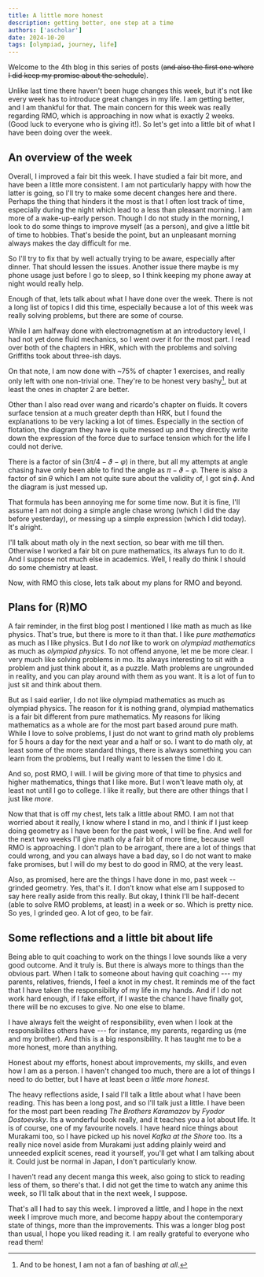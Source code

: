 ```yaml
---
title: A little more honest
description: getting better, one step at a time
authors: ['ascholar']
date: 2024-10-20
tags: [olympiad, journey, life]
---
```

Welcome to the 4th blog in this series of posts (~~and also the first one where I did keep my promise about the schedule~~). 

Unlike last time there haven't been huge changes this week, but it's not like every week has to introduce great changes in my life.
I am getting better, and I am thankful for that. The main concern for this week was really regarding RMO, which is approaching in now what is exactly 
2 weeks. (Good luck to everyone who is giving it!). So let's get into a little bit of what I have been doing over the week.

## An overview of the week

Overall, I improved a fair bit this week. I have studied a fair bit more, and have been a little more consistent. I am not particularly 
happy with how the latter is going, so I'll try to make some decent changes here and there. Perhaps the thing that hinders it the most 
is that I often lost track of time, especially during the night which lead to a less than pleasant morning. I am more of a wake-up-early 
person. Though I do not study in the morning, I look to do some things to improve myself (as a person), and give a little bit of time 
to hobbies. That's beside the point, but an unpleasant morning always makes the day difficult for me.  

So I'll try to fix that by well actually trying to be aware, especially after dinner. That should lessen the issues. Another issue 
there maybe is my phone usage just before I go to sleep, so I think keeping my phone away at night would really help. 

Enough of that, lets talk about what I have done over the week. There is not a long list of topics I did this time,
especially because a lot of this week was really solving problems, but there are some of course.

While I am halfway done with electromagnetism at an introductory level, I had not yet done fluid mechanics, so I went over it for 
the most part. I read over both of the chapters in HRK, which with the problems and solving Griffiths took about three-ish days.  

On that note, I am now done with ~75% of chapter 1 exercises, and really only left with one non-trivial one. They're to be honest 
very bashy[^1], but at least the ones in chapter 2 are better. 

Other than I also read over wang and ricardo's chapter on fluids. It covers surface tension at a much greater depth than HRK, but I 
found the explanations to be very lacking a lot of times. Especially in the section of flotation, the diagram they have is quite messed up
and they directly write down the expression of the force due to surface tension which for the life I could not derive.

There is a factor of $\sin(3\pi/4 - \vartheta - \varphi)$ in there, but all my attempts at angle chasing have only been able to find the angle 
as $\pi - \vartheta - \varphi$. There is also a factor of $\sin\theta$ which I am not quite sure about the validity of, I got 
$\sin\phi$. And the diagram is just messed up. 

That formula has been annoying me for some time now. But it is fine, I'll assume I am not doing a simple angle chase wrong 
(which I did the day before yesterday), or messing up a simple expression (which I did today). It's alright.

I'll talk about math oly in the next section, so bear with me till then. Otherwise I worked a fair bit on pure mathematics,
its always fun to do it. And I suppose not much else in academics. Well, I really do think I should do some chemistry at least.

Now, with RMO this close, lets talk about my plans for RMO and beyond.

## Plans for (R)MO

A fair reminder, in the first blog post I mentioned I like math as much as like physics. That's true, but there is more to it than
that. I like _pure mathematics_ as much as I like physics. But I do _not_ like to work on _olympiad mathematics_ as much as
_olympiad physics_. To not offend anyone, let me be more clear. I very much like solving problems in mo. Its always interesting 
to sit with a problem and just think about it, as a puzzle. Math problems are ungrounded in reality, and you can play around with 
them as you want. It is a lot of fun to just sit and think about them.

But as I said earlier, I do not like olympiad mathematics as much as olympiad physics. The reason for it is nothing grand, 
olympiad mathematics is a fair bit different from pure mathematics. My reasons for liking mathematics as a whole are for the 
most part based around pure math. While I love to solve problems, I just do not want to grind math oly problems for 5 hours a day 
for the next year and a half or so. I want to do math oly, at least some of the more standard things, there is always something 
you can learn from the problems, but I really want to lessen the time I do it.

And so, post RMO, I will. I will be giving more of that time to physics and higher mathematics, things that I like more. But I won't
leave math oly, at least not until I go to college. I like it really, but there are other things that I just like _more_.

Now that that is off my chest, lets talk a little about RMO. I am not that worried about it really, I know where I stand in mo, and I think
if I just keep doing geometry as I have been for the past week, I will be fine. And well for the next two weeks I'll give math oly 
a fair bit of more time, because well RMO is approaching. I don't plan to be arrogant, there are a lot of things that could wrong, 
and you can always have a bad day, so I do not want to make fake promises, but I will do my best to do good in RMO, at the very least.

Also, as promised, here are the things I have done in mo, past week -- grinded geometry. Yes, that's it. I don't know what else am I supposed to say 
here really aside from this really. But okay, I think I'll be half-decent (able to solve RMO problems, at least) in a week or so. Which is pretty nice.
So yes, I grinded geo. A lot of geo, to be fair.

## Some reflections and a little bit about life

Being able to quit coaching to work on the things I love sounds like a very good outcome. And it truly is. But there is always more to things
than the obvious part. When I talk to someone about having quit coaching --- my parents, relatives, friends, I feel a knot in my chest. It
reminds me of the fact that I have taken the responsibility of my life in my hands. And if I do not work hard enough, if I fake effort, 
if I waste the chance I have finally got, there will be no excuses to give. No one else to blame.

I have always felt the weight of responsibility, even when I look at the responsibilites others have --- for
instance, my parents, regarding us (me and my brother). And this is a big responsibility. It has taught me to be a more honest, more
than anything.

Honest about my efforts, honest about improvements, my skills, and even how I am as a person. I haven't changed too much, there are a lot of things 
I need to do better, but I have at least been _a little more honest_. 

The heavy reflections aside, I said I'll talk a little about what I have been reading. This has been a long post, and so I'll talk 
just a little. I have been for the most part been reading _The Brothers Karamazov_ by _Fyodor Dostoevsky_. Its a wonderful book really,
and it teaches you a lot about life. It is of course, one of my favourite novels. I have heard nice things about 
Murakami too, so I have picked up his novel _Kafka at the Shore_ too. Its a really nice novel aside from Murakami just
adding plainly weird and unneeded explicit scenes, read it yourself, you'll get what I am talking about it. Could just be 
normal in Japan, I don't particularly know. 

I haven't read any decent manga this week, also going to stick to reading less of them, so there's that. I did not get 
the time to watch any anime this week, so I'll talk about that in the next week, I suppose.

That's all I had to say this week. I improved a little, and I hope in the next week I improve much more, and become 
happy about the contemporary state of things, more than the improvements. This was a longer blog post than usual, 
I hope you liked reading it. I am really grateful to everyone who read them!

[^1]: And to be honest, I am not a fan of bashing _at all_.